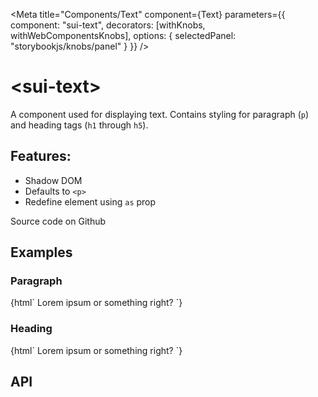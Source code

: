 

<Meta
  title="Components/Text"
  component={Text}
  parameters={{
    component: "sui-text",
    decorators: [withKnobs, withWebComponentsKnobs],
    options: { selectedPanel: "storybookjs/knobs/panel" }
  }}
/>

# &lt;sui-text&gt;

A component used for displaying text. Contains styling for paragraph (`p`) and heading tags (`h1` through `h5`).

## Features:

- Shadow DOM
- Defaults to `<p>`
- Redefine element using `as` prop

<sui-button bg="gray" p="2" href="#">Source code on Github</sui-button>

## Examples

### Paragraph

<Preview withToolbar>
  <Story name="Paragraph">
    {html`
      <sui-text>Lorem ipsum or something right?</sui-text>
    `}
  </Story>
</Preview>

### Heading

<Preview withToolbar>
  <Story name="Heading">
    {html`
      <sui-text as="h1">Lorem ipsum or something right?</sui-text>
    `}
  </Story>
</Preview>

## API

<Props of="sui-text" />
